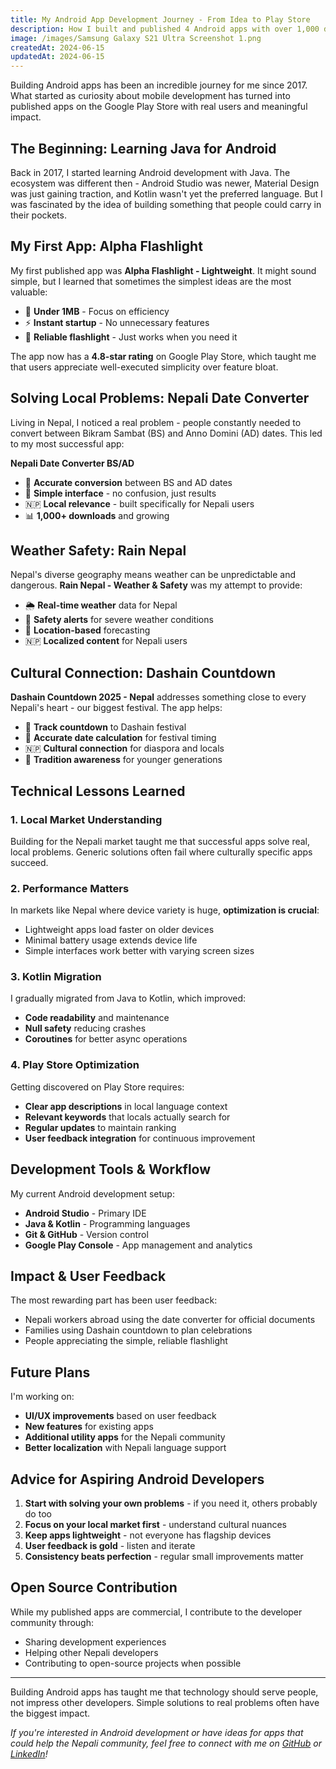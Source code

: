 ```yaml
---
title: My Android App Development Journey - From Idea to Play Store
description: How I built and published 4 Android apps with over 1,000 downloads, focusing on solving real problems for the Nepali community.
image: /images/Samsung Galaxy S21 Ultra Screenshot 1.png
createdAt: 2024-06-15
updatedAt: 2024-06-15
---
```


Building Android apps has been an incredible journey for me since 2017. What started as curiosity about mobile development has turned into published apps on the Google Play Store with real users and meaningful impact.

## The Beginning: Learning Java for Android

Back in 2017, I started learning Android development with Java. The ecosystem was different then - Android Studio was newer, Material Design was just gaining traction, and Kotlin wasn't yet the preferred language. But I was fascinated by the idea of building something that people could carry in their pockets.

## My First App: Alpha Flashlight

My first published app was **Alpha Flashlight - Lightweight**. It might sound simple, but I learned that sometimes the simplest ideas are the most valuable:

- 📱 **Under 1MB** - Focus on efficiency
- ⚡ **Instant startup** - No unnecessary features
- 🔦 **Reliable flashlight** - Just works when you need it

The app now has a **4.8-star rating** on Google Play Store, which taught me that users appreciate well-executed simplicity over feature bloat.

## Solving Local Problems: Nepali Date Converter

Living in Nepal, I noticed a real problem - people constantly needed to convert between Bikram Sambat (BS) and Anno Domini (AD) dates. This led to my most successful app:

**Nepali Date Converter BS/AD**

- 📅 **Accurate conversion** between BS and AD dates
- 🎯 **Simple interface** - no confusion, just results
- 🇳🇵 **Local relevance** - built specifically for Nepali users
- 📊 **1,000+ downloads** and growing

## Weather Safety: Rain Nepal

Nepal's diverse geography means weather can be unpredictable and dangerous. **Rain Nepal - Weather & Safety** was my attempt to provide:

- 🌦️ **Real-time weather** data for Nepal
- 🚨 **Safety alerts** for severe weather conditions
- 📍 **Location-based** forecasting
- 🇳🇵 **Localized content** for Nepali users

## Cultural Connection: Dashain Countdown

**Dashain Countdown 2025 - Nepal** addresses something close to every Nepali's heart - our biggest festival. The app helps:

- 🎉 **Track countdown** to Dashain festival
- 📅 **Accurate date calculation** for festival timing
- 🇳🇵 **Cultural connection** for diaspora and locals
- 🎊 **Tradition awareness** for younger generations

## Technical Lessons Learned

### 1. **Local Market Understanding**

Building for the Nepali market taught me that successful apps solve real, local problems. Generic solutions often fail where culturally specific apps succeed.

### 2. **Performance Matters**

In markets like Nepal where device variety is huge, **optimization is crucial**:

- Lightweight apps load faster on older devices
- Minimal battery usage extends device life
- Simple interfaces work better with varying screen sizes

### 3. **Kotlin Migration**

I gradually migrated from Java to Kotlin, which improved:

- **Code readability** and maintenance
- **Null safety** reducing crashes
- **Coroutines** for better async operations

### 4. **Play Store Optimization**

Getting discovered on Play Store requires:

- **Clear app descriptions** in local language context
- **Relevant keywords** that locals actually search for
- **Regular updates** to maintain ranking
- **User feedback integration** for continuous improvement

## Development Tools & Workflow

My current Android development setup:

- **Android Studio** - Primary IDE
- **Java & Kotlin** - Programming languages
- **Git & GitHub** - Version control
- **Google Play Console** - App management and analytics

## Impact & User Feedback

The most rewarding part has been user feedback:

- Nepali workers abroad using the date converter for official documents
- Families using Dashain countdown to plan celebrations
- People appreciating the simple, reliable flashlight

## Future Plans

I'm working on:

- **UI/UX improvements** based on user feedback
- **New features** for existing apps
- **Additional utility apps** for the Nepali community
- **Better localization** with Nepali language support

## Advice for Aspiring Android Developers

1. **Start with solving your own problems** - if you need it, others probably do too
2. **Focus on your local market first** - understand cultural nuances
3. **Keep apps lightweight** - not everyone has flagship devices
4. **User feedback is gold** - listen and iterate
5. **Consistency beats perfection** - regular small improvements matter

## Open Source Contribution

While my published apps are commercial, I contribute to the developer community through:

- Sharing development experiences
- Helping other Nepali developers
- Contributing to open-source projects when possible

---

Building Android apps has taught me that technology should serve people, not impress other developers. Simple solutions to real problems often have the biggest impact.

_If you're interested in Android development or have ideas for apps that could help the Nepali community, feel free to connect with me on [GitHub](https://github.com/arjunkatwal24) or [LinkedIn](https://www.linkedin.com/in/arjunkatwal24/)!_
